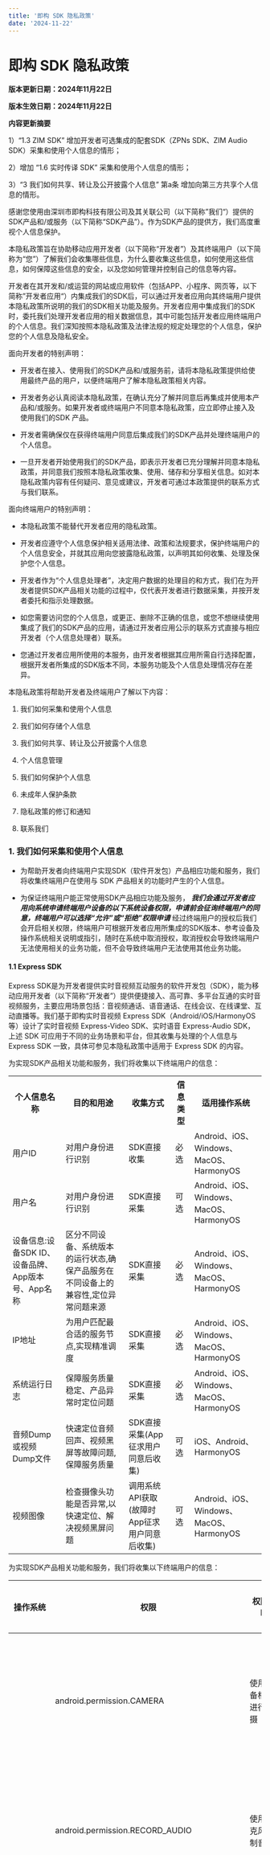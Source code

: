 ```yaml
---
title: '即构 SDK 隐私政策'
date: '2024-11-22'
---
```


# 即构 SDK 隐私政策

**版本更新日期：2024年11月22日**

**版本生效日期：2024年11月22日**

**内容更新摘要**

1）“1.3 ZIM SDK” 增加开发者可选集成的配套SDK（ZPNs SDK、ZIM Audio SDK）采集和使用个人信息的情形；

2）增加 “1.6 实时传译 SDK” 采集和使用个人信息的情形；

3）“3 我们如何共享、转让及公开披露个人信息” 第a条 增加向第三方共享个人信息的情形。


感谢您使用由深圳市即构科技有限公司及其关联公司（以下简称”我们“）提供的SDK产品和/或服务（以下简称“SDK产品”）。作为SDK产品的提供方，我们高度重视个人信息保护。

本隐私政策旨在协助移动应用开发者（以下简称“开发者”）及其终端用户（以下简称为“您”）了解我们会收集哪些信息，为什么要收集这些信息，如何使用这些信息，如何保障这些信息的安全，以及您如何管理并控制自己的信息等内容。

开发者在其开发和/或运营的网站或应用软件（包括APP、小程序、网页等，以下简称”开发者应用“）内集成我们的SDK后，可以通过开发者应用向其终端用户提供本隐私政策所说明的我们的SDK相关功能及服务。开发者应用中集成我们的SDK时，委托我们处理开发者应用的相关数据信息，其中可能包括开发者应用终端用户的个人信息。我们深知按照本隐私政策及法律法规的规定处理您的个人信息，保护您的个人信息及隐私安全。

面向开发者的特别声明：

 - 开发者在接入、使用我们的SDK产品和/或服务前，请将本隐私政策提供给使用最终产品的用户，以便终端用户了解本隐私政策相关内容。

 - 开发者务必认真阅读本隐私政策，在确认充分了解并同意后再集成并使用本产品和/或服务。如果开发者或终端用户不同意本隐私政策，应立即停止接入及使用我们的SDK 产品。

 - 开发者需确保仅在获得终端用户同意后集成我们的SDK产品并处理终端用户的个人信息。

 - 一旦开发者开始使用我们的SDK产品，即表示开发者已充分理解并同意本隐私政策，并同意我们按照本隐私政策收集、使用、储存和分享相关信息。如对本隐私政策内容有任何疑问、意见或建议，开发者可通过本政策提供的联系方式与我们联系。

面向终端用户的特别声明：

 - 本隐私政策不能替代开发者应用的隐私政策。

 - 开发者应遵守个人信息保护相关适用法律、政策和法规要求，保护终端用户的个人信息安全，并就其应用向您披露隐私政策，以声明其如何收集、处理及保护您个人信息。

 - 开发者作为“个人信息处理者”，决定用户数据的处理目的和方式，我们在为开发者提供SDK产品相关功能的过程中，仅代表开发者进行数据采集，并按开发者委托和指示处理数据。

 - 如您需要访问您的个人信息，或更正、删除不正确的信息，或您不想继续使用集成了我们的SDK产品的应用，请通过开发者应用公示的联系方式直接与相应开发者（个人信息处理者）联系。

 - 您通过开发者应用所使用的本服务，由开发者根据其应用所需自行选择配置，根据开发者所集成的SDK版本不同，本服务功能及个人信息处理情况存在差异。

本隐私政策将帮助开发者及终端用户了解以下内容：

1. 我们如何采集和使用个人信息

2. 我们如何存储个人信息

3. 我们如何共享、转让及公开披露个人信息

4. 个人信息管理

5. 我们如何保护个人信息

6. 未成年人保护条款

7. 隐私政策的修订和通知

8. 联系我们


### 1. 我们如何采集和使用个人信息

- 为帮助开发者向终端用户实现SDK（软件开发包）产品相应功能和服务，我们将收集终端用户在使用与 SDK 产品相关的功能时产生的个人信息。

- 为保证终端用户能正常使用SDK产品相应功能及服务， ***我们会通过开发者应用向系统申请终端用户设备的以下系统设备权限，申请前会征询终端用户的同意，终端用户可以选择“允许”或“拒绝”权限申请*** 经过终端用户的授权后我们会开启相关权限，终端用户可根据开发者应用所集成的SDK版本、参考设备及操作系统相关说明或指引，随时在系统中取消授权，取消授权会导致终端用户无法使用相关的业务功能，但不会导致终端用户无法使用其他业务功能。

#### 1.1 Express SDK

Express SDK是为开发者提供实时音视频互动服务的软件开发包（SDK），能为移动应用开发者（以下简称“开发者”）提供便捷接入、高可靠、多平台互通的实时音视频服务，主要应用场景包括：音视频通话、语音通话、在线会议、在线课堂、互动直播等。我们基于即构实时音视频 Express SDK（Android/iOS/HarmonyOS等）设计了实时音视频 Express-Video SDK、实时语音 Express-Audio SDK，上述 SDK 可应用于不同的业务场景和平台，但其收集与处理的个人信息与 Express SDK 一致，具体可参见本隐私政策中适用于 Express SDK 的内容。

为实现SDK产品相关功能和服务，我们将收集以下终端用户的信息：

<table>
<tbody>
<tr>
<th>个人信息名称</th>
<th>目的和用途</th>
<th>收集方式</th>
<th>信息类型</th>
<th>适用操作系统</th>
</tr>
<tr>
<td>用户ID</td>
<td>对用户身份进行识别</td>
<td>SDK直接收集</td>
<td>必选</td>
<td>Android、iOS、Windows、MacOS、HarmonyOS</td>
</tr>
<tr>
<td>用户名</td>
<td>对用户身份进行识别</td>
<td>SDK直接采集</td>
<td>可选</td>
<td>Android、iOS、Windows、MacOS、HarmonyOS</td>
</tr>
<tr>
<td>设备信息:设备SDK ID、设备品牌、App版本号、App名称</td>
<td>区分不同设备、系统版本的运行状态,确保产品服务在不同设备上的兼容性,定位异常问题来源</td>
<td>SDK直接采集</td>
<td>必选</td>
<td>Android、iOS、Windows、MacOS、HarmonyOS</td>
</tr>
<tr>
<td>IP地址</td>
<td>为用户匹配最合适的服务节点,实现精准调度</td>
<td>SDK直接采集</td>
<td>必选</td>
<td>Android、iOS、Windows、MacOS、HarmonyOS</td>
</tr>
<tr>
<td>系统运行日志</td>
<td>保障服务质量稳定、产品异常时定位问题</td>
<td>SDK直接采集</td>
<td>必选</td>
<td>Android、iOS、Windows、MacOS、HarmonyOS</td>
</tr>
<tr>
<td>音频Dump或视频Dump文件</td>
<td>快速定位音频回声、视频黑屏等故障问题,保障服务质量</td>
<td>SDK直接采集(App征求用户同意后收集)</td>
<td>可选</td>
<td>iOS、Android、HarmonyOS</td>
</tr>
<tr>
<td>视频图像</td>
<td>检查摄像头功能是否异常,以快速定位、解决视频黑屏问题</td>
<td>调用系统API获取(故障时App征求用户同意后收集)</td>
<td>可选</td>
<td>Android、iOS、Windows、MacOS、HarmonyOS</td>
</tr>
</tbody>
</table>

为实现SDK产品相关功能和服务，我们将收集以下终端用户的信息：

<table>
  <thead>
    <tr>
      <th>操作系统</th>
      <th>权限</th>
      <th>权限说明</th>
      <th>权限类型</th>
      <th>使用目的</th>
    </tr>
  </thead>
  <tbody>
    <tr>
      <td rowspan="8">Android</td>
      <td>android.permission.CAMERA</td>
      <td>使用设备相机进行拍摄</td>
      <td>必选</td>
      <td>采集摄像头画面，以实现与其他用户进行音视频通话、实时互动的功能</td>
    </tr>
    <tr>
      <td>android.permission.RECORD_AUDIO</td>
      <td>使用麦克风录制音频</td>
      <td>必选</td>
      <td>采集声音，以实现与其他用户进行音视频通话、实时互动的功能</td>
    </tr>
    <tr>
      <td>android.permission.WRITE_EXTERNAL_STORAGE</td>
      <td>写入外置存储卡</td>
      <td>必选</td>
      <td>若需要使用媒体播放器或音效播放器加载 Android 外部存储内的媒体资源文件，则需要申请此权限，否则 SDK 无法加载资源</td>
    </tr>
    <tr>
      <td>android.permission.INTERNET</td>
      <td>访问网络权限</td>
      <td>必选</td>
      <td>SDK基本功能需要在联网的情况下才能使用</td>
    </tr>
    <tr>
      <td>android.permission.ACCESS_WIFI_STATE</td>
      <td>获取当前WiFi状态</td>
      <td>必选</td>
      <td rowspan="2">SDK 会根据网络状态的改变执行不同的操作。例如，当网络重连时，SDK 内部会将网络断开时的状态都恢复，用户不需做额外的操作</td>
    </tr>
    <tr>
      <td>android.permission.ACCESS_NETWORK_STATE</td>
      <td>获取当前网络状态权限</td>
      <td>必选</td>
    </tr>
    <tr>
      <td>android.permission.BLUETOOTH</td>
      <td>连接设备蓝牙权限</td>
      <td>必选</td>
      <td>连接蓝牙设备时需使用该权限</td>
    </tr>
    <tr>
      <td>android.permission.READ_PHONE_STATE</td>
      <td>允许以只读的方式访问电话状态，包括当前呼叫状态</td>
      <td>可选</td>
      <td>SDK 会根据当前的呼叫状态，启停音频设备。如：监听到当前为呼叫状态，则 SDK 会自动停止使用音频设备，直到通话结束</td>
    </tr>
    <tr>
      <td rowspan="2">iOS</td>
      <td>NSCameraUsageDescription</td>
      <td>访问设备的相机</td>
      <td>必选</td>
      <td>采集摄像头画面，以实现与其他用户进行音视频通话、实时互动的功能</td>
    </tr>
    <tr>
      <td>NSMicrophoneUsageDescription</td>
      <td>访问设备的麦克风</td>
      <td>必选</td>
      <td>采集声音，以实现与其他用户进行音视频通话、实时互动的功能</td>
    </tr>
    <tr>
      <td rowspan="8">Harmony OS</td>
      <td>ohos.permission.CAMERA</td>
      <td>允许应用使用相机拍摄照片和录制视频</td>
      <td>必选</td>
      <td>采集摄像头画面，以实现与其他用户进行音视频通话、实时互动的功能</td>
    </tr>
    <tr>
      <td>ohos.permission.MICROPHONE</td>
      <td>允许使用麦克风</td>
      <td>必选</td>
      <td>采集声音，以实现与其他用户进行音视频通话、实时互动的功能</td>
    </tr>
    <tr>
      <td>ohos.permission.WRITE_MEDIA</td>
      <td>允许应用读写用户外部存储中的媒体文件信息</td>
      <td>必选</td>
      <td>若需要使用媒体播放器或音效播放器加载用户外部存储内的媒体文件，则需要申请此权限，否则 SDK 无法加载资源</td>
    </tr>
    <tr>
      <td>ohos.permission.INTERNET</td>
      <td>允许使用Internet网络</td>
      <td>必选</td>
      <td>发起网络访问请求，SDK基本功能需要在联网的情况下才能使用</td>
    </tr>
    <tr>
      <td>ohos.permission.GET_NETWORK_INFO</td>
      <td>允许应用获取数据网络信息</td>
      <td>必选</td>
      <td>获取网络连接信息</td>
    </tr>
    <tr>
      <td>ohos.permission.GET_WIFI_INFO</td>
      <td>获取当前WiFi状态</td>
      <td>必选</td>
      <td>判断wifi是否开启</td>
    </tr>
    <tr>
      <td>ohos.permission.DISCOVER_BLUETOOTH</td>
      <td>允许应用配置本地蓝牙，查找远端设备且与之配对连接</td>
      <td>必选</td>
      <td>连接蓝牙设备时需要使用该权限</td>
    </tr>
    <tr>
      <td>ohos.permission.GET_TELEPHONY_STATE</td>
      <td>允许应用读取电话信息</td>
      <td>可选</td>
      <td>SDK 会根据当前的呼叫状态，启停音频设备。如监听到当前为呼叫状态，则 SDK 会自动停止使用音频设备，直到通话结束</td>
    </tr>
  </tbody>
</table>

#### 1.2 ZegoMiniGameEngine SDK

ZegoMiniGameEngine(即构小游戏引擎) SDK是一款为开发者提供小游戏资源和一起玩服务功能的软件开发包，适用于小游戏平台产品。

为实现SDK产品相关功能和服务，我们将收集和使用以下终端用户的信息：

<table border="1">
  <thead>
    <tr>
      <th>个人信息名称</th>
      <th>目的和用途</th>
      <th>收集方式</th>
      <th>信息类型</th>
      <th>适用操作系统</th>
    </tr>
  </thead>
  <tbody>
    <tr>
      <td>用户头像、昵称、性别</td>
      <td>游戏内展示玩家信息,为玩家提供更好的游戏体验</td>
      <td>SDK间接收集</td>
      <td>必选:用户头像、昵称; 可选:性别</td>
      <td>Android、iOS、Windows、MacOS</td>
    </tr>
    <tr>
      <td>设备型号、浏览器类型、操作系统版本、电信运营商、SIM卡IMSI信息、软件使用记录</td>
      <td>产品异常问题反馈及查询</td>
      <td>SDK直接采集</td>
      <td>必选</td>
      <td>Android、iOS、Windows、MacOS</td>
    </tr>
    <tr>
      <td>IP地址、语言、时区</td>
      <td>确保服务对象为预期的区域</td>
      <td>SDK直接采集</td>
      <td>必选</td>
      <td>Android、iOS、Windows、MacOS</td>
    </tr>
    <tr>
      <td>用户账号访问记录</td>
      <td>用户登陆</td>
      <td>SDK间接收集</td>
      <td>必选</td>
      <td>Android、iOS、Windows、MacOS</td>
    </tr>
    <tr>
      <td>用户设备Token令牌</td>
      <td>用户在初始化 SDK 时,通过获取和鉴别Token令牌,判断用户设备是否有权限使用小游戏服务,避免因权限控制缺失或操作不当引发的风险问题</td>
      <td>SDK间接收集</td>
      <td>必选</td>
      <td>Android、iOS、Windows、MacOS</td>
    </tr>
    <tr>
      <td>日志信息</td>
      <td>产品异常问题定位和排查,优化产品功能</td>
      <td>SDK直接采集</td>
      <td>必选</td>
      <td>Android、iOS、Windows、MacOS</td>
    </tr>
  </tbody>
</table>

为实现SDK产品相关功能和服务，需要调用的设备权限如下：

<table border="1">
  <thead>
    <tr>
      <th>操作系统</th>
      <th>权限</th>
      <th>权限说明</th>
      <th>权限类型</th>
      <th>使用目的</th>
    </tr>
  </thead>
  <tbody>
    <tr>
      <td rowspan="5">Android</td>
      <td>android.permission.INTERNET</td>
      <td>获取网络连接</td>
      <td>必选</td>
      <td>SDK 基本功能需要在联网的情况下才可以使用</td>
    </tr>
    <tr>
      <td>android.permission.ACCESS_WIFI_STATE</td>
      <td>获取当前Wi-Fi状态权限</td>
      <td>必选</td>
      <td rowspan="2">SDK 会根据网络状态的改变执行不同的操作。 例如，当网络重连时，SDK 内部会将网络断开时的状态都恢复，用户不需做额外的操作</td>
    </tr>
    <tr>
      <td>android.permission.ACCESS_NETWORK_STATE</td>
      <td>获取当前网络权限</td>
      <td>必选</td>
    </tr>
    <tr>
      <td>android.permission.ACCESS_COARSE_LOCATION</td>
      <td>访问粗略位置信息</td>
      <td>可选</td>
      <td>确保服务对象为预期的区域</td>
    </tr>
    <tr>
      <td>android.permission.ACCESS_FINE_LOCATION</td>
      <td>访问精确位置信息</td>
      <td>可选</td>
      <td>匹配玩家位置，优化游戏体验</td>
    </tr>
    <tr>
      <td>iOS</td>
      <td>NSLocationWhenInUseUsageDescription</td>
      <td>使用期间访问位置信息</td>
      <td>可选</td>
      <td>确保服务对象为预期的区域</td>
    </tr>
  </tbody>
</table>

#### 1.3 ZIM SDK

ZIM SDK是为移动应用开发者（以下简称“开发者”）提供全平台互动、高并发、低延时、高可用的实时通信互动功能的软件开发包，适用于即构即时通讯、语聊房、在线健身等产品和/或服务、解决方案。

为实现SDK产品相关功能和服务，我们将收集和使用以下终端用户的信息：

<table border="1">
  <thead>
    <tr>
      <th>个人信息名称</th>
      <th>目的和用途</th>
      <th>收集方式</th>
      <th>信息类型</th>
      <th>适用操作系统</th>
    </tr>
  </thead>
  <tbody>
    <tr>
      <td>用户信息:用户ID、用户名、头像、自定义扩展字段(个性签名等)</td>
      <td>对用户身份进行识别、验证,实现产品基本功能</td>
      <td>SDK直接收集</td>
      <td>必选</td>
      <td>Android、iOS、Windows、MacOS</td>
    </tr>
    <tr>
      <td>用户聊天信息(文本消息、自定义消息、音视频消息)</td>
      <td>便于用户离线接收会话聊天消息、随时查询会话聊天消息</td>
      <td>SDK直接采集</td>
      <td>必选</td>
      <td>Android、iOS、Windows、MacOS</td>
    </tr>
    <tr>
      <td>应用内好友信息(用户注册ID)</td>
      <td>SDK基本功能</td>
      <td>SDK直接采集</td>
      <td>必选</td>
      <td>Android、iOS、Windows、MacOS</td>
    </tr>
    <tr>
      <td>Device ID(用户设备唯一标识,取用户uuid自行按照规则生成一串标识id)</td>
      <td>实现多设备消息同步以及离线推送的功能</td>
      <td>SDK直接采集</td>
      <td>必选</td>
      <td>Android、iOS、Windows、MacOS</td>
    </tr>
    <tr>
      <td>系统平台类型(Android、iOS、Windows、Mac、Web、小程序)</td>
      <td>实现多平台消息同步功能及定位产品问题</td>
      <td>SDK直接采集</td>
      <td>必选</td>
      <td>Android、iOS、Windows、MacOS</td>
    </tr>
    <tr>
      <td>IP地址、网络类型</td>
      <td>保证服务质量稳定及定位产品问题</td>
      <td>SDK直接采集</td>
      <td>必选</td>
      <td>Android、iOS、Windows、MacOS</td>
    </tr>
  </tbody>
</table>

为实现ZIM SDK产品相关功能和服务，需要调用的设备权限如下：

<table>
  <thead>
    <tr>
      <th>操作系统</th>
      <th>权限</th>
      <th>权限说明</th>
      <th>权限类型</th>
      <th>使用目的</th>
    </tr>
  </thead>
  <tbody>
    <tr>
      <td rowspan="3">Android</td>
      <td>android.permission.INTERNET</td>
      <td>发起网络访问请求</td>
      <td>必选</td>
      <td>SDK基本功能需要在联网的情况下才能使用</td>
    </tr>
    <tr>
      <td>android.permission.ACCESS_WIFI_STATE</td>
      <td>判断WiFi是否开启</td>
      <td>必选</td>
      <td rowspan="2">SDK 会根据网络状态的改变执行不同的操作。例如，当网络重连时，SDK 内部会将网络断开时的状态都恢复，用户不需做额外的操作</td>
    </tr>
    <tr>
      <td>android.permission.ACCESS_NETWORK_STATE</td>
      <td>检查网络状态是否可用</td>
      <td>必选</td>
    </tr>
  </tbody>
</table>

为方便应用开发者快速构建更丰富的即时通讯功能与服务，我们开发了可与ZIM SDK配套使用的ZPNs SDK（用于接收离线推送）和ZIM Audio SDK（支持完整语音处理功能），应用开发者可根据其业务需求选择是否集成。ZPNs SDK和ZIM Audio SDK将收集终端用户在使用与 SDK 产品相关的功能时产生的如下个人信息：

<table border="1">
  <thead>
    <tr>
      <th>SDK名称</th>
      <th>个人信息名称</th>
      <th>目的和用途</th>
      <th>收集方式</th>
      <th>信息类型</th>
      <th>适用操作系统</th>
    </tr>
  </thead>
  <tbody>
    <tr>
      <td>ZPNS SDK</td>
      <td>推送信息日志</td>
      <td>用于了解推送信息送达的情况及定位产品问题</td>
      <td>保存到本地</td>
      <td>必选</td>
      <td>iOS、Android</td>
    </tr>
    <tr>
      <td>ZIM Audio SDK</td>
      <td>录音</td>
      <td>发送语音消息时采集声音</td>
      <td>录制后保存到本地</td>
      <td>必选</td>
      <td>iOS、Android</td>
    </tr>
    <tr>
      <td>ZIM Audio SDK</td>
      <td>录制播放信息本地日志</td>
      <td>用于了解播放与录制时内部情况及定位产品问题</td>
      <td>保存到本地</td>
      <td>必选</td>
      <td>iOS、Android</td>
    </tr>
  </tbody>
</table>

应用开发者可选配置的ZPNs SDK和ZIM Audio SDK，将通过开发者应用申请开启终端用户设备操作系统的如下权限：

<table border="1">
  <thead>
    <tr>
      <th>SDK名称</th>
      <th>操作系统</th>
      <th>权限</th>
      <th>权限说明</th>
      <th>权限类型</th>
      <th>使用目的</th>
    </tr>
  </thead>
  <tbody>
    <tr>
      <td>ZPNs SDK</td>
      <td>Android</td>
      <td>android.permission.INTERNET</td>
      <td>发起网络访问请求</td>
      <td>必选</td>
      <td>SDK 需要联网注册用于标识唯一设备的标识符，确保能准确进行消息推送</td>
    </tr>
    <tr>
      <td>ZPNs SDK</td>
      <td>Android</td>
      <td>android.permission.POST_NOTIFICATIONS</td>
      <td>允许应用向用户推送通知</td>
      <td>必选</td>
      <td>用于适配Android 13及以上设备的应用弹出通知</td>
    </tr>
    <tr>
      <td>ZPNs SDK</td>
      <td>Android</td>
      <td>android.permission.ACCESS_WIFI_STATE</td>
      <td>允许应用访问有关当前 Wi-Fi 网络状态的信息</td>
      <td>必选</td>
      <td>检测网络连接状态。</td>
    </tr>
    <tr>
      <td>ZPNs SDK</td>
      <td>Android</td>
      <td>android.permission.ACCESS_NETWORK_STATE</td>
      <td>允许应用访问有关任何网络连接(Wi-Fi、移动数据等)的状态</td>
      <td>必选</td>
      <td>检测网络连接状态。</td>
    </tr>
    <tr>
      <td>ZIM Audio SDK</td>
      <td>Android</td>
      <td>android.permission.RECORD_AUDIO</td>
      <td>允许应用程序使用设备的麦克风来录制声音</td>
      <td>必选</td>
      <td>SDK 需要通过麦克风来录制音频文件</td>
    </tr>
    <tr>
      <td>ZPNs SDK</td>
      <td>iOS</td>
      <td>NSMicrophoneUsageDescription</td>
      <td>允许应用程序使用设备的麦克风来录制声音</td>
      <td>必选</td>
      <td>SDK 需要通过麦克风来录制音频文件</td>
    </tr>
  </tbody>
</table>

#### 1.4 超级白板 SDK

即构超级白板 SDK是为移动应用开发者（以下简称“开发者”）提供完整的多人实时白板互动协同服务的SDK，包括白板涂鸦、实时轨迹同步、文档共享、文件转码、白板录制与回放、白板与实时音视频同步等多种能力。

即构超级白板SDK适用于超级白板、小班课、大班课、在线音乐/美术/编程教学、远程医疗等产品和/或服务、解决方案。

为实现SDK产品相关功能和服务，我们将收集和使用以下终端用户的信息：

<table border="1">
  <thead>
    <tr>
      <th>个人信息名称</th>
      <th>目的和用途</th>
      <th>收集方式</th>
      <th>信息类型</th>
      <th>适用操作系统</th>
    </tr>
  </thead>
  <tbody>
    <tr>
      <td>用户昵称</td>
      <td>用户登录房间时显示，提升用户体验</td>
      <td>SDK直接收集</td>
      <td>必选</td>
      <td>Android、iOS、Web</td>
    </tr>
    <tr>
      <td>房间号（roomid）、AppID、用户ID (userid)</td>
      <td>用户身份验证</td>
      <td>SDK直接收集</td>
      <td>必选</td>
      <td>Android、iOS、Web</td>
    </tr>
    <tr>
      <td>App版本号、DeviceID、操作系统</td>
      <td>区分不同设备、系统版本，确保产品服务在不同设备上的兼容性，优化用户体验，定位和分析异常问题来源</td>
      <td>SDK直接采集</td>
      <td>必选</td>
      <td>Android、iOS</td>
    </tr>
    <tr>
      <td>设备品牌（例如：华为、oppo、浏览器品牌：谷歌，火狐）</td>
      <td>区分不同设备、系统版本，确保产品服务在不同设备上的兼容性，优化用户体验，定位和分析异常问题来源</td>
      <td>SDK直接采集</td>
      <td>必选</td>
      <td>Android、iOS、Web</td>
    </tr>
    <tr>
      <td>UUID</td>
      <td>用户身份验证，定位产品异常问题及追踪分析</td>
      <td>SDK直接采集</td>
      <td>必选</td>
      <td>Android、iOS</td>
    </tr>
    <tr>
      <td>IP地址</td>
      <td>为用户匹配最合适的服务节点；定位缺陷问题</td>
      <td>SDK直接采集</td>
      <td>必选</td>
      <td>Android、iOS、Web</td>
    </tr>
    <tr>
      <td>操作日志</td>
      <td>保障服务质量稳定、产品异常时定位问题</td>
      <td>SDK直接采集</td>
      <td>必选</td>
      <td>Android、iOS、Web</td>
    </tr>
    <tr>
      <td>用户上传的文件</td>
      <td>用户使用文件共享、文件转码功能时，需上传用户所需共享、转码的文件</td>
      <td>用户主动上传</td>
      <td>必选</td>
      <td>Android、iOS、Web</td>
    </tr>
    <tr>
      <td>用户转码文件的源文件</td>
      <td>实现文件转码、文件共享功能</td>
      <td>SDK直接采集用户主动上传</td>
      <td>必选</td>
      <td>Android、iOS、Web</td>
    </tr>
  </tbody>
</table>

为实现SDK产品相关功能和服务，需要调用的设备权限如下：

<table border="1">
  <thead>
    <tr>
      <th>操作系统</th>
      <th>权限</th>
      <th>权限说明</th>
      <th>权限类型</th>
      <th>使用目的</th>
    </tr>
  </thead>
  <tbody>
    <tr>
      <td rowspan="5">Android</td>
      <td>android.permission.READ_EXTERNAL_STORAGE</td>
      <td>读取外置存储卡</td>
      <td>必选</td>
      <td>读取用户外置存储卡中的文件，以实现文件转码、文件共享、白板回放等功能</td>
    </tr>
    <tr>
      <td>android.permission.WRITE_EXTERNAL_STORAGE</td>
      <td>写入外置存储卡</td>
      <td>必选</td>
      <td>将用户在使用文件转码、文件共享、白板录制相关功能时创建或更新的图片或文件，写入用户外置存储卡</td>
    </tr>
    <tr>
      <td>android.permission.INTERNET</td>
      <td>发起网络访问请求</td>
      <td>必选</td>
      <td>SDK基本功能需要在联网的情况下才能使用</td>
    </tr>
    <tr>
      <td>android.permission.ACCESS_WIFI_STATE</td>
      <td>判断WiFi是否开启</td>
      <td>必选</td>
      <td rowspan="2">SDK会根据网络状态的改变执行不同的操作。例如，当网络重连时，SDK内部会将网络断开时的状态都恢复，用户不需做额外的操作</td>
    </tr>
    <tr>
      <td>android.permission.ACCESS_NETWORK_STATE</td>
      <td>检查网络状态是否可用</td>
      <td>必选</td>
    </tr>
    <tr>
      <td>iOS</td>
      <td>NSMediaLibraryUsageDescription</td>
      <td>访问用户的媒体库</td>
      <td>必选</td>
      <td>读取用户外置存储卡中的文件，写入用户创建或更改的文件，以实现文件转码、文件共享、白板录制与回放相关功能</td>
    </tr>
  </tbody>
</table>

#### 1.5 Effects SDK

即构AI美颜（Effects SDK）是为移动应用开发者提供的智能图像渲染和美颜算法能力的软件开发包，支持智能美颜、AR特效、图像分割等功能。

为实现SDK产品相关功能和服务，我们将收集和使用以下终端用户的信息：
<table border="1">
  <thead>
    <tr>
      <th>个人信息名称</th>
      <th>目的和用途</th>
      <th>收集方式</th>
      <th>信息类型</th>
      <th>适用操作系统</th>
      <th>处理方式</th>
    </tr>
  </thead>
  <tbody>
    <tr>
      <td>面部特征值信息、虹膜</td>
      <td>实现AI美颜功能</td>
      <td>SDK直接收集</td>
      <td>必要</td>
      <td>iOS、Android</td>
      <td>本地处理，不上传、不存储、不共享</td>
    </tr>
    <tr>
      <td>日志信息：操作系统类型</td>
      <td>产品出现故障时排查异常问题</td>
      <td>SDK直接采集</td>
      <td>必要</td>
      <td>iOS、Android</td>
      <td>加密存储于本地，不会上传ZEGO服务端</td>
    </tr>
  </tbody>
</table>

为实现SDK产品相关功能和服务，需要调用的设备权限如下：

<table>
  <thead>
    <tr>
      <th>操作系统</th>
      <th>权限</th>
      <th>权限说明</th>
      <th>权限类型</th>
      <th>使用目的</th>
    </tr>
  </thead>
  <tbody>
    <tr>
      <td rowspan="5">Android</td>
      <td>android.permission.CAMERA</td>
      <td>使用设备相机进行拍摄</td>
      <td>必选</td>
      <td>用户选择对拍摄的照片进行AI美颜处理时，需打开相机拍摄</td>
    </tr>
    <tr>
      <td>android.permission.WRITE_EXTERNAL_STORAGE</td>
      <td>写入存储卡</td>
      <td>必选</td>
      <td>用户将AI美颜处理后的照片保存至设备存储卡</td>
    </tr>
    <tr>
      <td>android.permission.INTERNET</td>
      <td>发起网络访问请求</td>
      <td>必选</td>
      <td>SDK基本功能需要在联网的情况下才能使用</td>
    </tr>
    <tr>
      <td>android.permission.ACCESS_WIFI_STATE</td>
      <td>判断WiFi是否开启</td>
      <td>必选</td>
      <td rowspan="2">SDK 会根据网络状态的改变执行不同的操作。例如，当网络重连时，SDK 内部会将网络断开时的状态都恢复，用户不需做额外的操作</td>
    </tr>
    <tr>
      <td>android.permission.ACCESS_NETWORK_STATE</td>
      <td>检查网络状态是否可用</td>
      <td>必选</td>
    </tr>
    <tr>
      <td>iOS</td>
      <td>NSCameraUsageDescription</td>
      <td>访问设备的相机</td>
      <td>必选</td>
      <td>用户选择对拍摄的照片进行AI美颜处理时，需打开相机拍摄</td>
    </tr>
  </tbody>
</table>

#### 1.6 实时传译 SDK

即构实时传译 SDK 是为应用开发者提供实时翻译服务的软件工具包。 为实现 SDK 产品相关功能和服务，我们将收集和使用以下终端用户的信息：
<table>
  <thead>
    <tr>
      <th>个人信息名称</th>
      <th>目的和用途</th>
      <th>收集方式</th>
      <th>信息类型</th>
      <th>适用操作系统</th>
    </tr>
  </thead>
  <tbody>
    <tr>
      <td>音视频频信息</td>
      <td>实现SDK产品的基本功能</td>
      <td>SDK直接收集</td>
      <td>必选</td>
      <td>Android、iOS</td>
    </tr>
    <tr>
      <td>Device ID</td>
      <td>定位产品问题，作为用户终端设备标识，实现多设备消息同步功能</td>
      <td>SDK直接采集</td>
      <td>必选</td>
      <td>Android、iOS</td>
    </tr>
    <tr>
      <td>系统平台 (Android、iOS)</td>
      <td rowspan="2">区分不同设备、系统版本的运行状态，确保产品服务在不同设备上的兼容性，定位异常问题来源</td>
      <td>SDK直接采集</td>
      <td>必选</td>
      <td>Android、iOS</td>
    </tr>
    <tr>
      <td>设备型号</td>
      <td>SDK直接采集</td>
      <td>必选</td>
      <td>Android、iOS</td>
    </tr>
    <tr>
      <td>IP地址</td>
      <td>为用户匹配最合适的服务节点，实现精准调度</td>
      <td>间接收集</td>
      <td>必选</td>
      <td>Android、iOS</td>
    </tr>
    <tr>
      <td>操作日志/故障日志</td>
      <td>保障服务质量稳定、产品异常时定位问题</td>
      <td>SDK直接采集</td>
      <td>必选</td>
      <td>Android、iOS</td>
    </tr>
  </tbody>
</table>

为实现SDK产品的相应功能所必需，我们会在实时传译SDK产品中嵌入第三方SDK ，第三方SDK 的信息如下：

<table>
  <thead>
    <tr>
      <th>第三方SDK名称</th>
      <th>第三方SDK提供方的公司名称</th>
      <th>处理的个人信息类型</th>
      <th>使用目的和场景</th>
      <th>适用操作系统</th>
      <th>第三方 SDK 个人信息保护规则</th>
    </tr>
  </thead>
  <tbody>
    <tr>
      <td>Cloud Speech-to-Text</td>
      <td>Google</td>
      <td>音视频数据</td>
      <td>语音识别和文本翻译</td>
      <td>iOS、Android</td>
      <td>https://cloud.google.com/speech-to-text?hl=zh-cn</td>
    </tr>
    <tr>
      <td>微软语音识别</td>
      <td>Microsoft</td>
      <td>音视频数据</td>
      <td>语音识别和文本翻译</td>
      <td>iOS、Android</td>
      <td>https://www.microsoft.com/zh-cn/privacy/privacy-statement#mainspeechrecognitionmodule</td>
    </tr>
    <tr>
      <td>科大讯飞语音转写SDK</td>
      <td>科大讯飞股份有限公司</td>
      <td>音视频数据</td>
      <td>语音识别和文本翻译</td>
      <td>iOS、Android</td>
      <td>https://www.xfyun.cn/doc/total_sdk_privacy/lfasr_privacy.html</td>
    </tr>
  </tbody>
</table>

为实现SDK产品相关功能和服务，需要调用的设备权限如下：

<table>
  <thead>
    <tr>
      <th>操作系统</th>
      <th>权限</th>
      <th>权限说明</th>
      <th>使用目的</th>
    </tr>
  </thead>
  <tbody>
    <tr>
      <td rowspan="3">Android</td>
      <td>android.permission.INTERNET</td>
      <td>访问网络权限</td>
      <td>发起网络访问请求，SDK基本功能需要在联网的情况下才能使用</td>
    </tr>
    <tr>
      <td>android.permission.ACCESS_WIFI_STATE</td>
      <td>获取当前WiFi状态</td>
      <td>判断wifi是否开启</td>
    </tr>
    <tr>
      <td>android.permission.ACCESS_NETWORK_STATE</td>
      <td>获取当前网络状态权限</td>
      <td>检查网络状态是否可用</td>
    </tr>
  </tbody>
</table>

#### 1.7 根据法律法规的规定，以下是征得用户同意的例外情形

请您理解，在下列情形中，根据法律法规及相关国家标准，我们收集和使用您的个人信息不必事先征得您的授权同意：

 - 与我们履行法律法规规定的义务相关的；

 - 与国家安全、国防安全直接相关的；

 - 与公共安全、公共卫生、重大公共利益直接相关的；

 - 与刑事侦查、起诉、审判和判决执行等直接相关的；

 - 出于维护您或他人的生命、财产等重大合法权益但又很难得到本人授权同意的；

 - 您自行向社会公众公开的个人信息；

 - 根据个人信息主体要求签订和履行合同所必需的；

 - 从合法公开披露的信息中收集的您的个人信息的，如合法的新闻报道、政府信息公开等渠道；

 - 用于维护软件及相关服务的安全稳定运行所必需的，例如发现、处置软件及相关服务的故障；

 - 法律法规规定的其他情形。

<u>特别提示：如我们收集的信息无法单独或结合其他信息识别到您的个人身份，其不属于法律意义上的个人信息。</u>

## 2. 我们如何存储个人信息

### 2.1 存储地点

一般情况下，我们在中华人民共和国境内收集和产生的个人信息，保存在位于中国大陆的服务器上。如果开发者将上述信息传输至境外，由开发者履行相关合规义务。在上述情形中，我们会一并要求数据接收方按照本隐私政策以及其他相关的安全保密措施来处理个人信息。

### 2.2 存储期限

通常，我们仅在为您提供服务期间保留您的信息，保留时长不会超过满足相关使用目的所必须的时间。但在下列情况下，且仅出于下列情况相关目的，我们有可能需要较长时间保留您的信息或部分信息：

  - 遵守适用的法律法规等有关规定；
  - 遵守法院判决、裁定或其他法律程序的要求；
  - 遵守相关政府机关或其他有权机关的要求；
  - 我们有理由确信需遵守法律法规等有关规定；
  - 为执行相关服务协议或本隐私声明、维护社会公共利益、处理投诉/纠纷，保护我们的客户、我们或我们的关联公司、其他用户或雇员的人身和财产安全或合法权益所合理必需的用途。

## 3. 我们如何共享、转让及公开披露个人信息

未经您同意，我们不会与任何无关第三方分享您的信息，以下情形除外：

  + a. 我们可能将您的信息与我们的关联公司、第三方服务提供商、承包商及代理分享，仅用作下列用途：
    - 提供“1. 我们如何采集和使用个人信息”中的所述相应功能或服务及对应目的所必需。

    - 履行我们在《即构云服务协议》或本声明中的义务、行使我们的权利。如我们与任何上述第三方分享您的信息，我们将努力确保第三方在使用您的信息时遵守本声明，及我们要求其遵守的其他适当保密和安全措施。

    - 为维护网络秩序和安全、防止违法犯罪信息的传播，营造健康、积极的网络环境，部分应用开发者将通过我们的平台为其应用配置内容审核功能（如应用开发者未通过即构平台集成内容审核功能，则不存在本条所述的信息共享），在此场景下，您的信息将向第三方内容审核商共享，具体如下：

Express SDK信息共享详情：

<table>
  <thead>
    <tr>
      <th>第三方公司名称</th>
      <th>共享的个人信息</th>
      <th>共享信息业务用途</th>
    </tr>
  </thead>
  <tbody>
    <tr>
      <td>北京数美时代科技有限公司</td>
      <td rowspan="3">用户音视频信息（人脸、音频）</td>
      <td rowspan="3">进行内容审核，以防范、处置用户上传、发布的音视频信息包含违法违规内容（如：色情、暴力、恐怖、赌博、犯罪等）或违反公序良俗的内容等。</td>
    </tr>
    <tr>
      <td>上海依图网络科技有限公司</td>
    </tr>
    <tr>
      <td>杭州网易易盾科技有限公司</td>
    </tr>
  </tbody>
</table>

ZIM SDK信息共享详情：

<table>
  <thead>
    <tr>
      <th>第三方公司名称</th>
      <th>共享的个人信息</th>
      <th>共享信息业务用途</th>
    </tr>
  </thead>
  <tbody>
    <tr>
      <td>北京数美时代科技有限公司</td>
      <td>用户聊天信息（文本消息、自定义消息、音视频消息）</td>
      <td>进行内容审核，以防范、处置用户发送的聊天信息包含违法违规内容（如：色情、暴力、恐怖、赌博、犯罪等）或违反公序良俗的内容等。</td>
    </tr>
  </tbody>
</table>

+ b. 随着我们业务的持续发展，我们以及我们的关联公司有可能进行合并、收购、资产转让或类似的交易，您的信息有可能作为此类交易的一部分而被转移。我们将遵守相关法律法规的要求，在转移前发出公告您，确保信息在转移时的机密性，以及变更后继续履行相应责任和义务。

+ c. 我们还可能因以下原因而披露您的信息：
  - 遵守适用的法律法规等有关规定。
  - 遵守法院判决、裁定或其他法律程序的规定。  
  - 遵守相关政府机关或其他有权机关的要求。
  - 我们有理由确信需遵守法律法规等有关规定。
  - 为执行相关服务协议或本隐私声明、维护社会公共利益、处理投诉/纠纷，保护我们的客户、我们或我们的关联公司、其他用户或雇员的人身和财产安全或合法权益所合理必需的用途。
  - 其它经过您合法授权的情形。


如果我们因上述原因而披露您的信息，我们将在遵守法律法规相关规定及本声明的基础上，及时告知您。

## 4. 个人信息管理

我们尊重并重视您的个人信息权益。我们将尽全力帮助您管理您的个人信息，以使您有能力保障自身的隐私和信息安全。

您作为终端用户，请您知悉：

由于您不是我们的直接用户，与我们并无直接的交互对话界面，为保障您的权利实现，我们已要求集成我方服务的开发者承诺，应为终端用户提供便于操作的用户权利实现方式。请您知悉并理解，因我们与开发者之间的合作关系，无法控制或全面掌握开发者应用中交互界面设计及其对个人信息权益的响应情况。

您可优先向开发者（“个人信息处理者”）寻求行使个人信息主体权利，同时您也可以根据本隐私政策的联系方式与我们进行联系。

作为直接面向终端用户提供应用程序服务的开发者，在集成我们的SDK后为终端用户提供服务时：

1）开发者应为终端用户提供并明确其个人信息管理的路径，并及时响应终端用户个人信息管理请求。

2）在开发者集成使用我们的SDK产品过程中，如终端用户提出管理其个人信息的请求，且开发者已确定该等请求涉及到我们的SDK产品处理的个人信息、需要我们协助处理时，开发者应及时与我们联系，并附上必要的终端用户请求的书面材料。我们将及时核验相关材料，并按照相关法律法规及本政策规则，为终端用户行使个人信息权利的请求提供相应的支持与配合。

如我们停止运营，我们将及时停止收集您个人信息的活动，将停止运营的通知以公告或其他适当的方式通知您，并对所持有的您的个人信息进行删除或匿名化处理。

## 5. 我们如何保护个人信息

我们非常重视用户信息的安全，我们将努力采取合理的安全措施来保护您的信息，防止您提供的信息被不当使用或未经授权的情况下被访问、公开披露、使用、修改、损坏、丢失或泄漏。

5.1 安全保护措施

我们会使用不低于行业通行的加密技术、匿名化处理等合理可行的手段保护您的信息，并使用安全保护机制防止您的信息遭到恶意攻击。

5.2 管理机制

我们建立了专门保障个人信息安全的管理制度、流程和组织。我们也会定期审查我们的制度、流程和组织，以防未经授权的人员擅自访问、使用或披露用户的信息。

我们设立了个人信息保护小组 ，针对个人信息收集、使用、共享、委托处理等开展个人信息安全影响评估。我们定期更新并公开安全风险、个人信息安全影响评估等报告的有关内容。

我们定期对隐私政策和相关管理措施的有效性及数据安全进行内部核查，并每年聘请独立第三方机构对我们的信息安全和隐私保护管理体系的绩效及有效性进行评估。

同时，我们不断对工作人员培训相关法律法规及隐私安全准则和进行安全意识强化宣导，并每年组织全体工作人员参加信息安全考试。

5.3 安全事件处置措施

我们已制定相关的信息安全事件的应急预案，定期组织内部相关人员进行应急响应培训和应急演练，使其掌握岗位职责和应急处置策略和规程。

若发生个人信息泄露、损毁、丢失等安全事件，我们会启动应急预案，阻止安全事件扩大。安全事件发生后，我们会及时以推送通知、邮件等形式向开发者和/或终端用户告知安全事件的基本情况、我们即将或已经采取的处置措施和补救措施，以及我们对开发者和/或终端用户的应对建议。

## 6. 未成年人保护条款

如开发者应用涉及处理不满十四周岁未成年人的个人信息，开发者应当向不满十四周岁未成年人的监护人详细告知处理未成年人个人信息的情况，并就该等处理事项获得未成年人监护人的授权同意，同时开发者还应当针对不满十四周岁未成年人制定专门的个人信息处理规则。总体而言，开发者应当采取必要措施确保向我们传输（或允许SDK采集）的全部个人信息均已经获得了相应的合法性基础。

若您是不满十四周岁未成年人的监护人，如您发现存在未经您的授权而收集不满十四周岁未成年人的个人信息，或希望查阅、复制、更正、补充、删除、撤回同意所处理的不满十四周岁未成年人的个人信息，您可以联系SDK所接入的应用开发者，或通过本隐私政策中的联系方式与我们联系，我们将根据法律规定及时进行处理。如我们发现开发者未获得未成年人监护人的授权同意而向我们传输（或允许SDK采集）不满十四周岁未成年人的个人信息，我们将依法主动删除。

## 7. 隐私政策的修订和通知

我们可能适时修订本隐私政策的条款，该等修订构成本《隐私政策》的一部分并具有等同于本隐私政策的效力。如果出现可能会造成您在本隐私政策下权利的实质减少或扩大收集、使用信息的范围等重要规则变更时，本隐私政策更新后，我们会在本服务相关页面公布更新版本，以便您及时了解本隐私政策的最新版本。如您继续使用本服务，视为您同意接受修订后的本隐私政策的全部内容，但是如果更新的内容需要获取您的额外用户信息，我们仍会再次以显著方式征求您的同意。

当更新后的本政策对处理终端用户的个人信息情况有重大变化的，开发者应当适时更新开发者应用的隐私政策，并以弹框形式通知终端用户并且获得其同意，如果最终发用户不同意接受本隐私政策，请停止集成 SDK 产品。

## 8. 联系我们

如果您对本政策或其他相关事宜有疑问，可以通过在线客服或者联系销售的方式反馈给我们。

一般情况下，我们将尽快审核所涉问题，并在验证您的用户身份后的十五个工作日内予以回复并处理。

如果您对我们的答复不满意，特别是我们的个人信息处理行为损害了您的合法权益，您还可以向网信、公安、工商等监管部门进行投诉或举报，或向有管辖权法院提起诉讼。